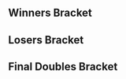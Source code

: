 {{DISPLAYTITLE:Smashers' Reunion: Melee Grande - Doubles Bracket}}{{BracketMatchSMWDisambig |oldtags=Rocky|newtags=Rocky (Swedish player)}}{{SetGame|melee}}
{{tabs static
|name1=Overview
|link1=Smashers' Reunion: Melee Grande
|name2=Singles Pools
|link2=Smashers' Reunion: Melee Grande/Singles Pools
|name3=Singles Bracket
|link3=Smashers' Reunion: Melee Grande/Singles Bracket
|name4=Doubles Bracket
|link4=Smashers' Reunion: Melee Grande/Doubles Bracket
|This=4
}}
==Winners Bracket==
{{32DEDoublesWBracketA
<!-- ROUND 1 -->
|r1m1t1p1=Armada |r1m1t1p1flag=se
|r1m1t1p2=Ice |r1m1t1p2flag=de |r1m1t1score={{win}}
|r1m1t2p1=pheX |r1m1t2p1flag=ch
|r1m1t2p2=UCK |r1m1t2p2flag=de |r1m1t2score=
|r1m1win=1

|r1m2t1p1=Rocky |r1m2t1p1flag=se
|r1m2t1p2=Widl |r1m2t1p2flag=no |r1m2t1score=
|r1m2t2p1=TheBose |r1m2t2p1flag=no
|r1m2t2p2=Thomas |r1m2t2p2flag=no |r1m2t2score={{win}}
|r1m2win=2

|r1m3t1p1=Jeff0r |r1m3t1p1flag=nl
|r1m3t1p2=Lawrencelot |r1m3t1p2flag=nl |r1m3t1score=
|r1m3t2p1=Akke |r1m3t2p1flag=se
|r1m3t2p2=Ek |r1m3t2p2flag=se |r1m3t2score={{win}}
|r1m3win=2

|r1m4t1p1=Eagle |r1m4t1p1flag=dk
|r1m4t1p2=stelzig |r1m4t1p2flag=dk |r1m4t1score=
|r1m4t2p1=Dev |r1m4t2p1flag=se
|r1m4t2p2=Nedech |r1m4t2p2flag=se |r1m4t2score={{win}}
|r1m4win=2

|r1m5t1p1=Baxon |r1m5t1p1flag=fr
|r1m5t1p2=Overtriforce |r1m5t1p2flag=es |r1m5t1score={{win}}
|r1m5t2p1=I8FATGIRLS |r1m5t2p1flag=ch
|r1m5t2p2=Pablo |r1m5t2p2flag=it |r1m5t2score=
|r1m5win=1

|r1m6t1p1=NamiNami |r1m6t1p1flag=fi
|r1m6t1p2=Paju |r1m6t1p2flag=fi |r1m6t1score={{win}}
|r1m6t2p1=Ace55 |r1m6t2p1flag=nl
|r1m6t2p2=Slhoka |r1m6t2p2flag=fr |r1m6t2score=
|r1m6win=1

|r1m7t1p1=Jon_ass |r1m7t1p1flag=de
|r1m7t1p2=ZetroxX |r1m7t1p2flag=de |r1m7t1score=
|r1m7t2p1=MikeHaggar |r1m7t2p1flag=se
|r1m7t2p2=ROFLCOPTER |r1m7t2p2flag=se |r1m7t2score={{win}}
|r1m7win=2

|r1m8t1p1=Askelink |r1m8t1p1flag=no
|r1m8t1p2=Hellmaker |r1m8t1p2flag=no |r1m8t1score=
|r1m8t2p1=Aldwyn |r1m8t2p1flag=it
|r1m8t2p2=Dax |r1m8t2p2flag=it |r1m8t2score={{win}}
|r1m8win=2

|r1m9t1p1=Adam |r1m9t1p1flag=nl
|r1m9t1p2=Zgetto |r1m9t1p2flag=nl |r1m9t1score={{win}}
|r1m9t2p1=Masterkai |r1m9t2p1flag=se
|r1m9t2p2=RPG |r1m9t2p2flag=se |r1m9t2score=
|r1m9win=1

|r1m10t1p1=Däumling |r1m10t1p1flag=de
|r1m10t1p2=ProsmasherTim |r1m10t1p2flag=de |r1m10t1score={{win}}
|r1m10t2p1=porc |r1m10t2p1flag=fr
|r1m10t2p2=Willy |r1m10t2p2flag=fr |r1m10t2score=
|r1m10win=1

|r1m11t1p1=Lolex |r1m11t1p1flag=se
|r1m11t1p2=VJ |r1m11t1p2flag=se |r1m11t1score=
|r1m11t2p1=Android |r1m11t2p1flag=se
|r1m11t2p2=Smasher89 |r1m11t2p2flag=se |r1m11t2score={{win}}
|r1m11win=2

|r1m12t1p1=Doraki |r1m12t1p1flag=fr
|r1m12t1p2=Yeniths |r1m12t1p2flag=gb |r1m12t1score=
|r1m12t2p1=Calle W |r1m12t2p1flag=se
|r1m12t2p2=Humpe |r1m12t2p2flag=se |r1m12t2score={{win}}
|r1m12win=2

|r1m13t1p1=Jolteon |r1m13t1p1flag=gb
|r1m13t1p2=Fuzzyness |r1m13t1p2flag=gb |r1m13t1score={{win}}
|r1m13t2p1=Salevits |r1m13t2p1flag=fi
|r1m13t2p2=VilNess |r1m13t2p2flag=fi |r1m13t2score=
|r1m13win=1

|r1m14t1p1=DJ Black |r1m14t1p1flag=no
|r1m14t1p2=Tonberry |r1m14t1p2flag=no |r1m14t1score=
|r1m14t2p1=King Funk |r1m14t2p1flag=dk
|r1m14t2p2=Navn |r1m14t2p2flag=dk |r1m14t2score={{win}}
|r1m14win=2

|r1m15t1p1=Kriz |r1m15t1p1flag=no
|r1m15t1p2=Masamune |r1m15t1p2flag=no |r1m15t1score={{win}}
|r1m15t2p1=Efen |r1m15t2p1flag=no
|r1m15t2p2=Flikkflakk |r1m15t2p2flag=no |r1m15t2score=
|r1m15win=1

|r1m16t1p1=Fraykway |r1m16t1p1flag=nl
|r1m16t1p2=Ser |r1m16t1p2flag=nl |r1m16t1score=
|r1m16t2p1=Dr. Peepee |r1m16t2p1flag=us
|r1m16t2p2=Leffen |r1m16t2p2flag=se |r1m16t2score={{win}}
|r1m16win=2

<!-- ROUND 2 -->
|r2m1t1p1=Armada |r2m1t1p1flag=se
|r2m1t1p2=Ice |r2m1t1p2flag=de |r2m1t1score={{win}}
|r2m1t2p1=TheBose |r2m1t2p1flag=no
|r2m1t2p2=Thomas |r2m1t2p2flag=no |r2m1t2score=
|r2m1win=1

|r2m2t1p1=Akke |r2m2t1p1flag=se
|r2m2t1p2=Ek |r2m2t1p2flag=se |r2m2t1score={{win}}
|r2m2t2p1=Dev |r2m2t2p1flag=se
|r2m2t2p2=Nedech |r2m2t2p2flag=se |r2m2t2score=
|r2m2win=1

|r2m3t1p1=Baxon |r2m3t1p1flag=fr
|r2m3t1p2=Overtriforce |r2m3t1p2flag=es |r2m3t1score=
|r2m3t2p1=NamiNami |r2m3t2p1flag=fi
|r2m3t2p2=Paju |r2m3t2p2flag=fi |r2m3t2score={{win}}
|r2m3win=2

|r2m4t1p1=MikeHaggar |r2m4t1p1flag=se
|r2m4t1p2=ROFLCOPTER |r2m4t1p2flag=se |r2m4t1score=
|r2m4t2p1=Aldwyn |r2m4t2p1flag=it
|r2m4t2p2=Dax |r2m4t2p2flag=it |r2m4t2score={{win}}
|r2m4win=2

|r2m5t1p1=Adam |r2m5t1p1flag=nl
|r2m5t1p2=Zgetto |r2m5t1p2flag=nl |r2m5t1score={{win}}
|r2m5t2p1=Däumling |r2m5t2p1flag=de
|r2m5t2p2=ProsmasherTim |r2m5t2p2flag=de |r2m5t2score=
|r2m5win=1

|r2m6t1p1=Android |r2m6t1p1flag=se
|r2m6t1p2=Smasher89 |r2m6t1p2flag=se |r2m6t1score=
|r2m6t2p1=Calle W |r2m6t2p1flag=se
|r2m6t2p2=Humpe |r2m6t2p2flag=se |r2m6t2score={{win}}
|r2m6win=2

|r2m7t1p1=Jolteon |r2m7t1p1flag=gb
|r2m7t1p2=Fuzzyness |r2m7t1p2flag=gb |r2m7t1score={{win}}
|r2m7t2p1=King Funk |r2m7t2p1flag=dk
|r2m7t2p2=Navn |r2m7t2p2flag=dk |r2m7t2score=
|r2m7win=1

|r2m8t1p1=Kriz |r2m8t1p1flag=no
|r2m8t1p2=Masamune |r2m8t1p2flag=no |r2m8t1score=
|r2m8t2p1=Dr. Peepee |r2m8t2p1flag=us
|r2m8t2p2=Leffen |r2m8t2p2flag=se |r2m8t2score={{win}}
|r2m8win=2

<!-- ROUND 3 -->
|r3m1t1p1=Armada |r3m1t1p1flag=se
|r3m1t1p2=Ice |r3m1t1p2flag=de |r3m1t1score={{win}}
|r3m1t2p1=Akke |r3m1t2p1flag=se
|r3m1t2p2=Ek |r3m1t2p2flag=se |r3m1t2score=
|r3m1win=1

|r3m2t1p1=NamiNami |r3m2t1p1flag=fi
|r3m2t1p2=Paju |r3m2t1p2flag=fi |r3m2t1score={{win}}
|r3m2t2p1=Aldwyn |r3m2t2p1flag=it
|r3m2t2p2=Dax |r3m2t2p2flag=it |r3m2t2score=
|r3m2win=1

|r3m3t1p1=Adam |r3m3t1p1flag=nl
|r3m3t1p2=Zgetto |r3m3t1p2flag=nl |r3m3t1score={{win}}
|r3m3t2p1=Calle W |r3m3t2p1flag=se
|r3m3t2p2=Humpe |r3m3t2p2flag=se |r3m3t2score=
|r3m3win=1

|r3m4t1p1=Jolteon |r3m4t1p1flag=gb
|r3m4t1p2=Fuzzyness |r3m4t1p2flag=gb |r3m4t1score=
|r3m4t2p1=Dr. Peepee |r3m4t2p1flag=us
|r3m4t2p2=Leffen |r3m4t2p2flag=se |r3m4t2score={{win}}
|r3m4win=2

<!-- ROUND 4 -->
|r4m1t1p1=Armada |r4m1t1p1flag=se
|r4m1t1p2=Ice |r4m1t1p2flag=de |r4m1t1score={{win}}
|r4m1t2p1=NamiNami |r4m1t2p1flag=fi
|r4m1t2p2=Paju |r4m1t2p2flag=fi |r4m1t2score=
|r4m1win=1

|r4m2t1p1=Adam |r4m2t1p1flag=nl
|r4m2t1p2=Zgetto |r4m2t1p2flag=nl |r4m2t1score=1
|r4m2t2p1=Dr. Peepee |r4m2t2p1flag=us
|r4m2t2p2=Leffen |r4m2t2p2flag=se |r4m2t2score=3
|r4m2win=2
|r4m2t1p1char1=falco |r4m2t1p1stock1=0 |r4m2t1p2char1=fox |r4m2t1p2stock1=0
|r4m2t2p1char1=falco |r4m2t2p1stock1=1 |r4m2t2p2char1=fox |r4m2t2p2stock1=2 |r4m2win1=2 |r4m2stage1=Final Destination
|r4m2t1p1char2=falco |r4m2t1p1stock2=2 |r4m2t1p2char2=fox |r4m2t1p2stock2=1
|r4m2t2p1char2=falco |r4m2t2p1stock2=0 |r4m2t2p2char2=fox |r4m2t2p2stock2=0 |r4m2win2=1 |r4m2stage2=Yoshi's Story
|r4m2t1p1char3=falco |r4m2t1p1stock3=0 |r4m2t1p2char3=fox |r4m2t1p2stock3=0
|r4m2t2p1char3=falco |r4m2t2p1stock3=1 |r4m2t2p2char3=fox |r4m2t2p2stock3=0 |r4m2win3=2 |r4m2stage3=Pokémon Stadium
|r4m2t1p1char4=falco |r4m2t1p1stock4=0 |r4m2t1p2char4=fox |r4m2t1p2stock4=0
|r4m2t2p1char4=falco |r4m2t2p1stock4=1 |r4m2t2p2char4=fox |r4m2t2p2stock4=0 |r4m2win4=2 |r4m2stage4=Battlefield
|r4m2details={{BracketMatchDetails|preview=|lrthread=|interview=|recap=|comment=|live=|vod=https://youtu.be/yvonV43A5Xo}}
}}
==Losers Bracket==
{{32DEDoublesLBracketSmwA
|tourneylink=Smashers' Reunion: Melee Grande
|tourneyname=Smashers' Reunion: Melee Grande
|l1placement=25-32
|l2placement=17-24
|l3placement=13-16
|l4placement=9-12
|l5placement=7-8
|l6placement=5-6

<!-- ROUND 1 -->
|l1m1t1p1=pheX |l1m1t1p1flag=ch
|l1m1t1p2=UCK |l1m1t1p2flag=de |l1m1t1score=
|l1m1t2p1=Rocky |l1m1t2p1flag=se
|l1m1t2p2=Widl |l1m1t2p2flag=no |l1m1t2score={{win}}
|l1m1win=2

|l1m2t1p1=Jeff0r |l1m2t1p1flag=nl
|l1m2t1p2=Lawrencelot |l1m2t1p2flag=nl |l1m2t1score=
|l1m2t2p1=Eagle |l1m2t2p1flag=dk
|l1m2t2p2=stelzig |l1m2t2p2flag=dk |l1m2t2score={{win}}
|l1m2win=2

|l1m3t1p1=I8FATGIRLS |l1m3t1p1flag=ch
|l1m3t1p2=Pablo |l1m3t1p2flag=it |l1m3t1score=
|l1m3t2p1=Ace55 |l1m3t2p1flag=nl
|l1m3t2p2=Slhoka |l1m3t2p2flag=fr |l1m3t2score={{win}}
|l1m3win=2

|l1m4t1p1=Jon_ass |l1m4t1p1flag=de
|l1m4t1p2=ZetroxX |l1m4t1p2flag=de |l1m4t1score={{win}}
|l1m4t2p1=Askelink |l1m4t2p1flag=no
|l1m4t2p2=Hellmaker |l1m4t2p2flag=no |l1m4t2score=
|l1m4win=1

|l1m5t1p1=Masterkai |l1m5t1p1flag=se
|l1m5t1p2=RPG |l1m5t1p2flag=se |l1m5t1score=
|l1m5t2p1=porc |l1m5t2p1flag=fr
|l1m5t2p2=Willy |l1m5t2p2flag=fr |l1m5t2score={{win}}
|l1m5win=2

|l1m6t1p1=Lolex |l1m6t1p1flag=se
|l1m6t1p2=VJ |l1m6t1p2flag=se |l1m6t1score=
|l1m6t2p1=Doraki |l1m6t2p1flag=fr
|l1m6t2p2=Yeniths |l1m6t2p2flag=gb |l1m6t2score={{win}}
|l1m6win=2

|l1m7t1p1=Salevits |l1m7t1p1flag=fi
|l1m7t1p2=VilNess |l1m7t1p2flag=fi |l1m7t1score=
|l1m7t2p1=DJ Black |l1m7t2p1flag=no
|l1m7t2p2=Tonberry |l1m7t2p2flag=no |l1m7t2score={{win}}
|l1m7win=2

|l1m8t1p1=Efen |l1m8t1p1flag=no
|l1m8t1p2=Flikkflakk |l1m8t1p2flag=no |l1m8t1score={{win}}
|l1m8t2p1=Fraykway |l1m8t2p1flag=nl
|l1m8t2p2=Ser |l1m8t2p2flag=nl |l1m8t2score=
|l1m8win=1

<!-- ROUND 2 -->
|l2m1t1p1=Baxon |l2m1t1p1flag=fr
|l2m1t1p2=Overtriforce |l2m1t1p2flag=es |l2m1t1score={{win}}
|l2m1t2p1=Rocky |l2m1t2p1flag=se
|l2m1t2p2=Widl |l2m1t2p2flag=no |l2m1t2score=
|l2m1win=1

|l2m2t1p1=MikeHaggar |l2m2t1p1flag=se
|l2m2t1p2=ROFLCOPTER |l2m2t1p2flag=se |l2m2t1score={{win}}
|l2m2t2p1=Eagle |l2m2t2p1flag=dk
|l2m2t2p2=stelzig |l2m2t2p2flag=dk |l2m2t2score=
|l2m2win=1

|l2m3t1p1=TheBose |l2m3t1p1flag=no
|l2m3t1p2=Thomas |l2m3t1p2flag=no |l2m3t1score={{win}}
|l2m3t2p1=Ace55 |l2m3t2p1flag=nl
|l2m3t2p2=Slhoka |l2m3t2p2flag=fr |l2m3t2score=
|l2m3win=1

|l2m4t1p1=Dev |l2m4t1p1flag=se
|l2m4t1p2=Nedech |l2m4t1p2flag=se |l2m4t1score={{win}}
|l2m4t2p1=Jon_ass |l2m4t2p1flag=de
|l2m4t2p2=ZetroxX |l2m4t2p2flag=de |l2m4t2score=
|l2m4win=1

|l2m5t1p1=King Funk |l2m5t1p1flag=dk
|l2m5t1p2=Navn |l2m5t1p2flag=dk |l2m5t1score=
|l2m5t2p1=porc |l2m5t2p1flag=fr
|l2m5t2p2=Willy |l2m5t2p2flag=fr |l2m5t2score={{win}}
|l2m5win=2

|l2m6t1p1=Kriz |l2m6t1p1flag=no
|l2m6t1p2=Masamune |l2m6t1p2flag=no |l2m6t1score={{win}}
|l2m6t2p1=Doraki |l2m6t2p1flag=fr
|l2m6t2p2=Yeniths |l2m6t2p2flag=gb |l2m6t2score=
|l2m6win=1

|l2m7t1p1=Däumling |l2m7t1p1flag=de
|l2m7t1p2=ProsmasherTim |l2m7t1p2flag=de |l2m7t1score={{win}}
|l2m7t2p1=DJ Black |l2m7t2p1flag=no
|l2m7t2p2=Tonberry |l2m7t2p2flag=no |l2m7t2score=
|l2m7win=1

|l2m8t1p1=Android |l2m8t1p1flag=se
|l2m8t1p2=Smasher89 |l2m8t1p2flag=se |l2m8t1score=
|l2m8t2p1=Efen |l2m8t2p1flag=no
|l2m8t2p2=Flikkflakk |l2m8t2p2flag=no |l2m8t2score={{win}}
|l2m8win=2

<!-- ROUND 3 -->
|l3m1t1p1=Baxon |l3m1t1p1flag=fr
|l3m1t1p2=Overtriforce |l3m1t1p2flag=es |l3m1t1score={{win}}
|l3m1t2p1=MikeHaggar |l3m1t2p1flag=se
|l3m1t2p2=ROFLCOPTER |l3m1t2p2flag=se |l3m1t2score=
|l3m1win=1

|l3m2t1p1=TheBose |l3m2t1p1flag=no
|l3m2t1p2=Thomas |l3m2t1p2flag=no |l3m2t1score=
|l3m2t2p1=Dev |l3m2t2p1flag=se
|l3m2t2p2=Nedech |l3m2t2p2flag=se |l3m2t2score={{win}}
|l3m2win=2

|l3m3t1p1=porc |l3m3t1p1flag=fr
|l3m3t1p2=Willy |l3m3t1p2flag=fr |l3m3t1score=
|l3m3t2p1=Kriz |l3m3t2p1flag=no
|l3m3t2p2=Masamune |l3m3t2p2flag=no |l3m3t2score={{win}}
|l3m3win=2

|l3m4t1p1=Däumling |l3m4t1p1flag=de
|l3m4t1p2=ProsmasherTim |l3m4t1p2flag=de |l3m4t1score={{win}}
|l3m4t2p1=Efen |l3m4t2p1flag=no
|l3m4t2p2=Flikkflakk |l3m4t2p2flag=no |l3m4t2score=
|l3m4win=1

<!-- ROUND 4 -->
|l4m1t1p1=Calle W |l4m1t1p1flag=se
|l4m1t1p2=Humpe |l4m1t1p2flag=se |l4m1t1score=
|l4m1t2p1=Baxon |l4m1t2p1flag=fr
|l4m1t2p2=Overtriforce |l4m1t2p2flag=es |l4m1t2score={{win}}
|l4m1win=2

|l4m2t1p1=Jolteon |l4m2t1p1flag=gb
|l4m2t1p2=Fuzzyness |l4m2t1p2flag=gb |l4m2t1score={{win}}
|l4m2t2p1=Dev |l4m2t2p1flag=se
|l4m2t2p2=Nedech |l4m2t2p2flag=se |l4m2t2score=
|l4m2win=1

|l4m3t1p1=Akke |l4m3t1p1flag=se
|l4m3t1p2=Ek |l4m3t1p2flag=se |l4m3t1score={{win}}
|l4m3t2p1=Kriz |l4m3t2p1flag=no
|l4m3t2p2=Masamune |l4m3t2p2flag=no |l4m3t2score=
|l4m3win=1

|l4m4t1p1=Aldwyn |l4m4t1p1flag=it
|l4m4t1p2=Dax |l4m4t1p2flag=it |l4m4t1score={{win}}
|l4m4t2p1=Däumling |l4m4t2p1flag=de
|l4m4t2p2=ProsmasherTim |l4m4t2p2flag=de |l4m4t2score=
|l4m4win=1

<!-- ROUND 5 -->
|l5m1t1p1=Baxon |l5m1t1p1flag=fr
|l5m1t1p2=Overtriforce |l5m1t1p2flag=es |l5m1t1score=
|l5m1t2p1=Jolteon |l5m1t2p1flag=gb
|l5m1t2p2=Fuzzyness |l5m1t2p2flag=gb |l5m1t2score={{win}}
|l5m1win=2

|l5m2t1p1=Akke |l5m2t1p1flag=se
|l5m2t1p2=Ek |l5m2t1p2flag=se |l5m2t1score=3
|l5m2t2p1=Aldwyn |l5m2t2p1flag=it
|l5m2t2p2=Dax |l5m2t2p2flag=it |l5m2t2score=0
|l5m2win=1
|l5m2t1p1char1=sheik |l5m2t1p1stock1=1 |l5m2t1p2char1=sheik |l5m2t1p2stock1=1
|l5m2t2p1char1=falco |l5m2t2p1stock1=0 |l5m2t2p2char1=peach |l5m2t2p2stock1=0 |l5m2win1=1 |l5m2stage1=Pokémon Stadium
|l5m2t1p1char2=sheik |l5m2t1p1stock2=2 |l5m2t1p2char2=sheik |l5m2t1p2stock2=1
|l5m2t2p1char2=fox |l5m2t2p1stock2=0 |l5m2t2p2char2=peach |l5m2t2p2stock2=0 |l5m2win2=1 |l5m2stage2=Pokémon Stadium
|l5m2t1p1char3=sheik |l5m2t1p1stock3=2 |l5m2t1p2char3=sheik |l5m2t1p2stock3=2
|l5m2t2p1char3=falco |l5m2t2p1stock3=0 |l5m2t2p2char3=peach |l5m2t2p2stock3=0 |l5m2win3=1 |l5m2stage3=Pokémon Stadium
|l5m2details={{BracketMatchDetails|preview=|lrthread=|interview=|recap=|comment=|live=|vod=https://youtu.be/G6F-JzkywDs}}

<!-- ROUND 6 -->
|l6m1t1p1=NamiNami |l6m1t1p1flag=fi
|l6m1t1p2=Paju |l6m1t1p2flag=fi |l6m1t1score=2
|l6m1t2p1=Jolteon |l6m1t2p1flag=gb
|l6m1t2p2=Fuzzyness |l6m1t2p2flag=gb |l6m1t2score=3
|l6m1win=2
|l6m1t1p1char1=falco |l6m1t1p1stock1=0 |l6m1t1p2char1=peach |l6m1t1p2stock1=0
|l6m1t2p1char1=sheik |l6m1t2p1stock1=1 |l6m1t2p2char1=fox |l6m1t2p2stock1=1 |l6m1win1=2 |l6m1stage1=Pokémon Stadium
|l6m1t1p1char2=falco |l6m1t1p1stock2=1 |l6m1t1p2char2=peach |l6m1t1p2stock2=2
|l6m1t2p1char2=sheik |l6m1t2p1stock2=0 |l6m1t2p2char2=fox |l6m1t2p2stock2=0 |l6m1win2=1 |l6m1stage2=Pokémon Stadium
|l6m1t1p1char3=falco |l6m1t1p1stock3=1 |l6m1t1p2char3=peach |l6m1t1p2stock3=1
|l6m1t2p1char3=sheik |l6m1t2p1stock3=0 |l6m1t2p2char3=fox |l6m1t2p2stock3=0 |l6m1win3=1 |l6m1stage3=Final Destination
|l6m1t1p1char4=falco |l6m1t1p1stock4=0 |l6m1t1p2char4=peach |l6m1t1p2stock4=0
|l6m1t2p1char4=sheik |l6m1t2p1stock4=0 |l6m1t2p2char4=fox |l6m1t2p2stock4=1 |l6m1win4=2 |l6m1stage4=Final Destination
|l6m1t1p1char5=falco |l6m1t1p1stock5=0 |l6m1t1p2char5=peach |l6m1t1p2stock5=0
|l6m1t2p1char5=sheik |l6m1t2p1stock5=1 |l6m1t2p2char5=fox |l6m1t2p2stock5=1 |l6m1win5=2 |l6m1stage5=Pokémon Stadium
|l6m1details={{BracketMatchDetails|preview=|lrthread=|interview=|recap=|comment=|live=|vod=https://youtu.be/7jhrsIV_bEQ}}

|l6m2t1p1=Adam |l6m2t1p1flag=nl
|l6m2t1p2=Zgetto |l6m2t1p2flag=nl |l6m2t1score=3
|l6m2t2p1=Akke |l6m2t2p1flag=se
|l6m2t2p2=Ek |l6m2t2p2flag=se |l6m2t2score=0
|l6m2win=1
|l6m2t1p1char1=falco |l6m2t1p1stock1=1 |l6m2t1p2char1=fox |l6m2t1p2stock1=1
|l6m2t2p1char1=sheik |l6m2t2p1stock1=0 |l6m2t2p2char1=sheik |l6m2t2p2stock1=0 |l6m2win1=1 |l6m2stage1=Pokémon Stadium
|l6m2t1p1char2=falco |l6m2t1p1stock2=2 |l6m2t1p2char2=fox |l6m2t1p2stock2=4
|l6m2t2p1char2=sheik |l6m2t2p1stock2=0 |l6m2t2p2char2=sheik |l6m2t2p2stock2=0 |l6m2win2=1 |l6m2stage2=Battlefield
|l6m2t1p1char3=falco |l6m2t1p1stock3=1 |l6m2t1p2char3=fox |l6m2t1p2stock3=2
|l6m2t2p1char3=sheik |l6m2t2p1stock3=0 |l6m2t2p2char3=sheik |l6m2t2p2stock3=0 |l6m2win3=1 |l6m2stage3=Pokémon Stadium
|l6m2details={{BracketMatchDetails|preview=|lrthread=|interview=|recap=|comment=|live=|vod=https://youtu.be/Lf_78RC5PP4}}
}}
<onlyinclude>
==Final Doubles Bracket==
{{DEFinalDoublesSmwBracket
|tourneylink=Smashers' Reunion: Melee Grande
|tourneyname=Smashers' Reunion: Melee Grande
|l1placement=4
|r2placement=3
|r3loserplacement=2
|r3winnerplacement=1

<!-- FROM WINNERS -->
|r1m1t1p1=Armada |r1m1t1p1flag=se
|r1m1t1p2=Ice |r1m1t1p2flag=de |r1m1t1score=4
|r1m1t2p1=Dr. Peepee |r1m1t2p1flag=us
|r1m1t2p2=Leffen |r1m1t2p2flag=se |r1m1t2score=3
|r1m1win=1
|r1m1t1p1char1=peach |r1m1t1p1stock1=0 |r1m1t1p2char1=sheik |r1m1t1p2stock1=0
|r1m1t2p1char1=falco |r1m1t2p1stock1=1 |r1m1t2p2char1=fox |r1m1t2p2stock1=1 |r1m1win1=2 |r1m1stage1=Battlefield
|r1m1t1p1char2=peach |r1m1t1p1stock2=1 |r1m1t1p2char2=sheik |r1m1t1p2stock2=1
|r1m1t2p1char2=falco |r1m1t2p1stock2=0 |r1m1t2p2char2=fox |r1m1t2p2stock2=0 |r1m1win2=1 |r1m1stage2=Final Destination
|r1m1t1p1char3=peach |r1m1t1p1stock3=3 |r1m1t1p2char3=sheik |r1m1t1p2stock3=3
|r1m1t2p1char3=falco |r1m1t2p1stock3=0 |r1m1t2p2char3=fox |r1m1t2p2stock3=0 |r1m1win3=1 |r1m1stage3=Pokémon Stadium
|r1m1t1p1char4=peach |r1m1t1p1stock4=0 |r1m1t1p2char4=sheik |r1m1t1p2stock4=0
|r1m1t2p1char4=falco |r1m1t2p1stock4=1 |r1m1t2p2char4=fox |r1m1t2p2stock4=2 |r1m1win4=2 |r1m1stage4=Pokémon Stadium
|r1m1t1p1char5=peach |r1m1t1p1stock5=1 |r1m1t1p2char5=sheik |r1m1t1p2stock5=2
|r1m1t2p1char5=falco |r1m1t2p1stock5=0 |r1m1t2p2char5=fox |r1m1t2p2stock5=0 |r1m1win5=1 |r1m1stage5=Final Destination
|r1m1t1p1char6=peach |r1m1t1p1stock6=0 |r1m1t1p2char6=sheik |r1m1t1p2stock6=0
|r1m1t2p1char6=falco |r1m1t2p1stock6=1 |r1m1t2p2char6=fox |r1m1t2p2stock6=2 |r1m1win6=2 |r1m1stage6=Yoshi's Story
|r1m1t1p1char7=peach |r1m1t1p1stock7=2 |r1m1t1p2char7=sheik |r1m1t1p2stock7=1
|r1m1t2p1char7=falco |r1m1t2p1stock7=0 |r1m1t2p2char7=fox |r1m1t2p2stock7=0 |r1m1win7=1 |r1m1stage7=Final Destination
|r1m1details={{BracketMatchDetails|preview=|lrthread=|interview=|recap=|comment=|live=|vod=https://youtu.be/tLKLRpAs94k}}

<!-- FROM LOSERS -->
|l1m1t1p1=Jolteon |l1m1t1p1flag=gb
|l1m1t1p2=Fuzzyness |l1m1t1p2flag=gb |l1m1t1score=1
|l1m1t2p1=Adam |l1m1t2p1flag=nl
|l1m1t2p2=Zgetto |l1m1t2p2flag=nl |l1m1t2score=3
|l1m1win=2
|l1m1t1p1char1=sheik |l1m1t1p1stock1=0 |l1m1t1p2char1=fox |l1m1t1p2stock1=0
|l1m1t2p1char1=falco |l1m1t2p1stock1=1 |l1m1t2p2char1=fox |l1m1t2p2stock1=1 |l1m1win1=2 |l1m1stage1=Dream Land
|l1m1t1p1char2=sheik |l1m1t1p1stock2=0 |l1m1t1p2char2=fox |l1m1t1p2stock2=0
|l1m1t2p1char2=falco |l1m1t2p1stock2=1 |l1m1t2p2char2=fox |l1m1t2p2stock2=1 |l1m1win2=2 |l1m1stage2=Battlefield
|l1m1t1p1char3=sheik |l1m1t1p1stock3=1 |l1m1t1p2char3=fox |l1m1t1p2stock3=0
|l1m1t2p1char3=falco |l1m1t2p1stock3=0 |l1m1t2p2char3=fox |l1m1t2p2stock3=0 |l1m1win3=1 |l1m1stage3=Battlefield
|l1m1t1p1char4=sheik |l1m1t1p1stock4=0 |l1m1t1p2char4=fox |l1m1t1p2stock4=0
|l1m1t2p1char4=falco |l1m1t2p1stock4=1 |l1m1t2p2char4=fox |l1m1t2p2stock4=1 |l1m1win4=2 |l1m1stage4=Final Destination
|l1m1details={{BracketMatchDetails|preview=|lrthread=|interview=|recap=|comment=|live=|vod=https://youtu.be/sSU5bqjx0Rc}}

<!-- LOSERS FINALS -->
|r2m1t1p1=Dr. Peepee |r2m1t1p1flag=us
|r2m1t1p2=Leffen |r2m1t1p2flag=se |r2m1t1score=4
|r2m1t2p1=Adam |r2m1t2p1flag=nl
|r2m1t2p2=Zgetto |r2m1t2p2flag=nl |r2m1t2score=0
|r2m1win=1
|r2m1t1p1char1=falco |r2m1t1p1stock1=0 |r2m1t1p2char1=fox |r2m1t1p2stock1=1
|r2m1t2p1char1=sheik |r2m1t2p1stock1=0 |r2m1t2p2char1=fox |r2m1t2p2stock1=0 |r2m1win1=1 |r2m1stage1=Final Destination
|r2m1t1p1char2=falco |r2m1t1p1stock2=2 |r2m1t1p2char2=fox |r2m1t1p2stock2=1
|r2m1t2p1char2=sheik |r2m1t2p1stock2=0 |r2m1t2p2char2=fox |r2m1t2p2stock2=0 |r2m1win2=1 |r2m1stage2=Battlefield
|r2m1t1p1char3=falco |r2m1t1p1stock3=1 |r2m1t1p2char3=fox |r2m1t1p2stock3=2
|r2m1t2p1char3=falco |r2m1t2p1stock3=0 |r2m1t2p2char3=fox |r2m1t2p2stock3=0 |r2m1win3=1 |r2m1stage3=Yoshi's Story
|r2m1t1p1char4=falco |r2m1t1p1stock4=1 |r2m1t1p2char4=fox |r2m1t1p2stock4=2
|r2m1t2p1char4=sheik |r2m1t2p1stock4=0 |r2m1t2p2char4=fox |r2m1t2p2stock4=0 |r2m1win4=1 |r2m1stage4=Final Destination
|r2m1details={{BracketMatchDetails|preview=|lrthread=|interview=|recap=|comment=|live=|vod=https://youtu.be/pNuc6CA_ysc}}

<!-- GRAND FINALS -->
|r3m1t1p1=Armada |r3m1t1p1flag=se
|r3m1t1p2=Ice |r3m1t1p2flag=de |r3m1t1score=4
|r3m1t2p1=Dr. Peepee |r3m1t2p1flag=us
|r3m1t2p2=Leffen |r3m1t2p2flag=se |r3m1t2score=1
|r3m1win=1
|r3m1t1p1char1=peach |r3m1t1p1stock1=1 |r3m1t1p2char1=sheik |r3m1t1p2stock1=2
|r3m1t2p1char1=falco |r3m1t2p1stock1=0 |r3m1t2p2char1=fox |r3m1t2p2stock1=0 |r3m1win1=1 |r3m1stage1=Battlefield
|r3m1t1p1char2=peach |r3m1t1p1stock2=0 |r3m1t1p2char2=sheik |r3m1t1p2stock2=0
|r3m1t2p1char2=falco |r3m1t2p1stock2=1 |r3m1t2p2char2=fox |r3m1t2p2stock2=1 |r3m1win2=2 |r3m1stage2=Pokémon Stadium
|r3m1t1p1char3=peach |r3m1t1p1stock3=1 |r3m1t1p2char3=sheik |r3m1t1p2stock3=1
|r3m1t2p1char3=falco |r3m1t2p1stock3=0 |r3m1t2p2char3=fox |r3m1t2p2stock3=0 |r3m1win3=1 |r3m1stage3=Final Destination
|r3m1t1p1char4=peach |r3m1t1p1stock4=1 |r3m1t1p2char4=sheik |r3m1t1p2stock4=1
|r3m1t2p1char4=falco |r3m1t2p1stock4=0 |r3m1t2p2char4=fox |r3m1t2p2stock4=0 |r3m1win4=1 |r3m1stage4=Yoshi's Story
|r3m1t1p1char5=peach |r3m1t1p1stock5=3 |r3m1t1p2char5=sheik |r3m1t1p2stock5=2
|r3m1t2p1char5=falco |r3m1t2p1stock5=0 |r3m1t2p2char5=fox |r3m1t2p2stock5=0 |r3m1win5=1 |r3m1stage5=Yoshi's Story
|r3m1details={{BracketMatchDetails|preview=|lrthread=|interview=|recap=|comment=|live=|vod=https://youtu.be/mg7cw8lqd-I}}
}}
</onlyinclude>
